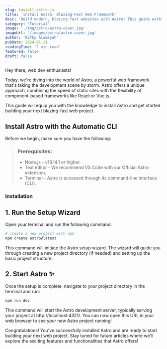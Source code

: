 ```yaml
---
slug: install-astro-js
title: 'Install Astro: Blazing-Fast Web Framework'
desc: 'Build modern, blazing-fast websites with Astro! This guide walks you through a quick installation with the official CLI.'
category: 'Tutorial'
image: './img/astro/astro-cover.jpg'
imageUrl: '/images/astro/astro-cover.jpg'
author: 'Rifky Alamsyah'
pubDate: 2024-01-21
readingTime: '2 min read'
featured: false
draft: false
---
```


Hey there, web dev enthusiasts!

Today, we're diving into the world of Astro, a powerful web framework that's taking the development scene by storm. Astro offers a unique approach, combining the speed of static sites with the flexibility of component-based frameworks like React or Vue.js.

This guide will equip you with the knowledge to install Astro and get started building your next blazing-fast web project.

## Install Astro with the Automatic CLI
Before we begin, make sure you have the following:

> ### Prerequisites:
> 
> - Node.js - v18.14.1 or higher.
> - Text editor - We recommend VS Code with our Official Astro extension.
> - Terminal - Astro is accessed through its command-line interface (CLI).

### Installation

## 1. Run the Setup Wizard
Open your terminal and run the following command:

```sh
# create a new project with npm
npm create astro@latest
```

This command will initiate the Astro setup wizard. The wizard will guide you through creating a new project directory (if needed) and setting up the basic project structure.

## 2. Start Astro ✨

Once the setup is complete, navigate to your project directory in the terminal and run:

```sh
npm run dev
```

This command will start the Astro development server, typically serving your project at http://localhost:4321/. You can now open this URL in your web browser to see your new Astro project running!

Congratulations! You've successfully installed Astro and are ready to start building your next web project. Stay tuned for future articles where we'll explore the exciting features and functionalities that Astro offers!